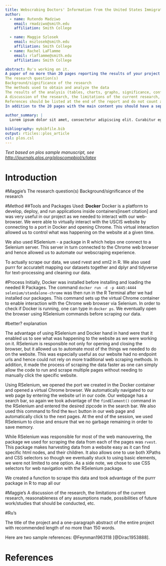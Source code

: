 ```yaml
---
title: Webscrabing Doctors' Information from the United States Immigration website as a first step to track down doctors and facilities that have been harassing immigrants
author:
  - name: Rutendo Madziwo
    email: rmadziwo@smith.edu
    affiliation: Smith College

  - name: Maggie Szlosek
    email: mszlosek@smith.edu
    affiliation: Smith College 
  - name: Rachel LaFlamme
    email: rlaflamme@smith.edu
    affiliation: Smith College

abstract: Ru's working on it. 
A paper of no more than 20 pages reporting the results of your project that includes the following:
The research question(s)
Background/significance of the research
The methods used to obtain and analyze the data
The results of the analysis (tables, charts, graphs, significance, confidence intervals, descriptive text)
A discussion of the research, the limitations of the current research, reasonableness of any assumptions made, possibilities of future work/studies that should be conducted, etc.
References should be listed at the end of the report and do not count against the 20 page limit.
In addition to the 20 pages with the main content you should have a separate title page which includes: The title of the project and a one-paragraph abstract of the entire project with recommended length of no more than 150 words.
  
author_summary: |
  Lorem ipsum dolor sit amet, consectetur adipiscing elit. Curabitur eget porta erat. Morbi consectetur est vel gravida pretium. Suspendisse ut dui eu ante cursus gravida non sed sem. Nullam sapien tellus, commodo id velit id, eleifend volutpat quam. Phasellus mauris velit, dapibus finibus elementum vel, pulvinar non tellus. Nunc pellentesque pretium diam, quis maximus dolor faucibus id. Nunc convallis sodales ante, ut ullamcorper est egestas vitae. Nam sit amet enim ultrices, ultrices elit pulvinar, volutpat risus.

bibliography: mybibfile.bib
output: rticles::plos_article
csl: plos.csl
---
```


_Text based on plos sample manuscript, see [http://journals.plos.org/ploscompbiol/s/latex](http://journals.plos.org/ploscompbiol/s/latex)_

# Introduction

#Maggie's 
The research question(s)
Background/significance of the research

#Method 
##Tools and Packages Used: 
**Docker**
Docker is a platform to develop, deploy, and run applications inside containers[insert citation] and was very useful in our project as we needed to interact with our web-browser. We were able to virtually interact with the USCIS website by connecting to a port in Docker and opening Chrome. This virtual interaction allowed us to control what was happening on the website at a given time. 

We also used RSelenium - a package in R which helps one connect to a Selenium server. This server in turn connected to the Chrome web browser and hence allowed us to automate our webscraping experience. 

To actually scrape our data, we used rvest and xml2 in R. We also used purrr for accuratelt mapping our datasets together and dplyr and tidyverse for text-processing and cleaning our data. 

#Process
Initially, Docker was installed before installing and loading the needed R Packages. The command `docker run -d -p 4445:4444 selenium/standalone-chrome` was then run in the R Terminal after we had installed our packages. This command sets up the virtual Chrome container to enable interaction with the Chrome web browser via Selenium. In order to check if Docker is running, one can type in `docker ps`. We eventually open the browser using RSelenium commands before scraping our data. 

#better? explanation 

The advantage of using RSelenium and Docker hand in hand were that it enabled us to see what was happening to the website as we were working on it. RSelenium is responsible not only for opening and closing the browser, but it allowed us to automate most of the things we needed to do on the website. This was especially useful as our website had no endpoint urls and hence could not rely on more traditional web scraping methods. In addition, it made the process of scraping the data faster as one can simply allow the code to run and scrape multiple pages without needing to manually click the specific website. 

Using RSelenium, we opened the port we created in the Docker container and opened a virtual Chrome browser. We automatically navigated to our web page by entering the website url in our code. Our webpage has a search bar, so again we took advantage of the `findElement()` command in the RSelenium and entered the desired zipcode in the search bar. We also used this command to find the `Next` button in our web page and automatically click to the next pages. At the end of the session, we used RSelenium to close and ensure that we no garbage remaining in order to save memory. 

While RSelenium was responsible for most of the web manouvering, the package we used for scraping the data from each of the pages was `rvest `. This package makes harvesting data from a website easy as it can find specific html nodes, and their children. It also allows one to use both XPaths and CSS selectors so though we eventually stuck to using basic elements, we were not limited to one option. As a side note, we chose to use CSS selectors for web navigation with the RSelenium package. 

We created a function to scrape this data and took advantage of the purrr package in R to map all our 



#Maggie's 
A discussion of the research, the limitations of the current research, reasonableness of any assumptions made, possibilities of future work/studies that should be conducted, etc.


#Ru's

The title of the project and a one-paragraph abstract of the entire project with recommended length of no more than 150 words.



Here are two sample references: @Feynman1963118 [@Dirac1953888].

# References {#references .unnumbered}
